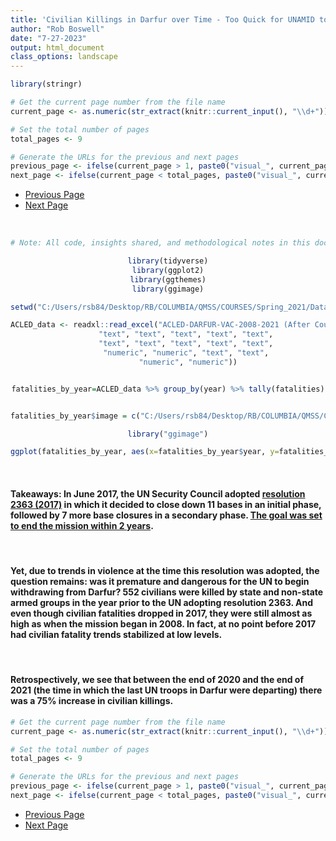 ```yaml
---
title: 'Civilian Killings in Darfur over Time - Too Quick for UNAMID to Withdraw? - Visual 2'
author: "Rob Boswell"
date: "7-27-2023"
output: html_document
class_options: landscape
---
```


```r

library(stringr)

# Get the current page number from the file name
current_page <- as.numeric(str_extract(knitr::current_input(), "\\d+"))

# Set the total number of pages
total_pages <- 9

# Generate the URLs for the previous and next pages
previous_page <- ifelse(current_page > 1, paste0("visual_", current_page - 1, "-darfur_violence.html"), NA)
next_page <- ifelse(current_page < total_pages, paste0("visual_", current_page + 1, "-darfur_violence.html"), NA)

```

<ul class="pager">
  <li><a href="`r previous_page`">Previous Page</a></li>
  <li><a href="`r next_page`">Next Page</a></li>
</ul>

<br>


<center>
```r

# Note: All code, insights shared, and methodological notes in this document and other documents in this portfolio ARE NOT open source and MUST be cited.

library(tidyverse)
library(ggplot2)
library(ggthemes)
library(ggimage)

setwd("C:/Users/rsb84/Desktop/RB/COLUMBIA/QMSS/COURSES/Spring_2021/Data Visualization/End_project/")

ACLED_data <- readxl::read_excel("ACLED-DARFUR-VAC-2008-2021 (After Course Ended-for 2023 Portfolio).xlsx", col_types = c("date", "numeric", "text", 
         "text", "text", "text", "text", "text", 
         "text", "text", "text", "text", "text", 
         "numeric", "numeric", "text", "text", 
         "numeric", "numeric"))


fatalities_by_year=ACLED_data %>% group_by(year) %>% tally(fatalities)


fatalities_by_year$image = c("C:/Users/rsb84/Desktop/RB/COLUMBIA/QMSS/COURSES/Spring_2021/Data Visualization/End_project/ak-47_5_thumbnail.png", "C:/Users/rsb84/Desktop/RB/COLUMBIA/QMSS/COURSES/Spring_2021/Data Visualization/End_project/ak-47_5_thumbnail.png", "C:/Users/rsb84/Desktop/RB/COLUMBIA/QMSS/COURSES/Spring_2021/Data Visualization/End_project/ak-47_5_thumbnail.png", "C:/Users/rsb84/Desktop/RB/COLUMBIA/QMSS/COURSES/Spring_2021/Data Visualization/End_project/ak-47_5_thumbnail.png", "C:/Users/rsb84/Desktop/RB/COLUMBIA/QMSS/COURSES/Spring_2021/Data Visualization/End_project/ak-47_5_thumbnail.png", "C:/Users/rsb84/Desktop/RB/COLUMBIA/QMSS/COURSES/Spring_2021/Data Visualization/End_project/ak-47_5_thumbnail.png", "C:/Users/rsb84/Desktop/RB/COLUMBIA/QMSS/COURSES/Spring_2021/Data Visualization/End_project/ak-47_5_thumbnail.png", "C:/Users/rsb84/Desktop/RB/COLUMBIA/QMSS/COURSES/Spring_2021/Data Visualization/End_project/ak-47_5_thumbnail.png", "C:/Users/rsb84/Desktop/RB/COLUMBIA/QMSS/COURSES/Spring_2021/Data Visualization/End_project/ak-47_5_thumbnail.png", "C:/Users/rsb84/Desktop/RB/COLUMBIA/QMSS/COURSES/Spring_2021/Data Visualization/End_project/ak-47_5_thumbnail.png", "C:/Users/rsb84/Desktop/RB/COLUMBIA/QMSS/COURSES/Spring_2021/Data Visualization/End_project/ak-47_5_thumbnail.png", "C:/Users/rsb84/Desktop/RB/COLUMBIA/QMSS/COURSES/Spring_2021/Data Visualization/End_project/ak-47_5_thumbnail.png", "C:/Users/rsb84/Desktop/RB/COLUMBIA/QMSS/COURSES/Spring_2021/Data Visualization/End_project/ak-47_5_thumbnail.png", "C:/Users/rsb84/Desktop/RB/COLUMBIA/QMSS/COURSES/Spring_2021/Data Visualization/End_project/ak-47_5_thumbnail.png")

library("ggimage")

ggplot(fatalities_by_year, aes(x=fatalities_by_year$year, y=fatalities_by_year$n, fill=as.character(year))) + geom_vline(xintercept=as.integer(2017), color = "green4", linetype="dashed", size = 1) + geom_vline(xintercept=as.integer(2019), color = "purple",linetype="dashed", size = 1) + geom_bar(stat="identity", width=0.45) + scale_fill_manual("legend", values = c("2008" = "gray75", "2009" = "gray75", "2010" = "gray75", "2011" = "gray75", "2012" = "gray75", "2013" = "gray75", "2014" = "gray75", "2015" = "gray75", "2016" = "gray75", "2017" = "deepskyblue1", "2018" = "deepskyblue1", "2019" = "deepskyblue1", "2020" = "deepskyblue1", "2021" = "deepskyblue1")) + geom_text(aes(label=n), vjust=1.5, color="red", size=3.2) + geom_image(image=fatalities_by_year$image, size=0.09, nudge_x=-.05, nudge_y=15) +  scale_x_continuous("Year of Mission") + scale_y_continuous("Civilian Killings") + theme_wsj() + theme(title =element_text(size=13, color= "steelblue", face='bold'), axis.title.x=element_blank(), axis.title.y=element_blank(), axis.text.x = element_text(size = 9.7), axis.text.y = element_text(size = 12), legend.position="none") + labs(title="Civilian Killings During Years UNAMID Troops Were Present", subtitle="", caption = "Source: The Armed Conflict Location & Event Data Project dataset, dates: Jan. 2008-Dec. 2021") + annotate("text", x= as.numeric(2015.8), y= as.numeric(700), label="The First Year\n UN Bases Began\nClosing", fontface=2, size=3, color="green4") + annotate("text", x= as.numeric(2020.5), y= as.numeric(685), label="The Year the Security\n Council Decided to\n Completely Withdraw\nUNAMID", fontface=2, size=3, color="purple")

```
</center>

<br>

#### **Takeaways:** In June 2017, the UN Security Council adopted [resolution 2363 (2017)](https://documents-dds-ny.un.org/doc/UNDOC/GEN/N17/191/58/PDF/N1719158.pdf) in which it decided to close down 11 bases in an initial phase, followed by 7 more base closures in a secondary phase. [The goal was set to end the mission within 2 years](https://reliefweb.int/report/sudan/unamid-full-exit-darfur-be-completed-within-two-years-fm).

<br>

#### Yet, due to trends in violence at the time this resolution was adopted, the question remains: was it premature and dangerous for the UN to begin withdrawing from Darfur? 552 civilians were killed by state and non-state armed groups in the year prior to the UN adopting resolution 2363. And even though civilian fatalities dropped in 2017, they were still almost as high as when the mission began in 2008. In fact, at no point before 2017 had civilian fatality trends stabilized at low levels.

<br>

#### Retrospectively, we see that between the end of 2020 and the end of 2021 (the time in which the last UN troops in Darfur were departing) there was a 75% increase in civilian killings.

```r

# Get the current page number from the file name
current_page <- as.numeric(str_extract(knitr::current_input(), "\\d+"))

# Set the total number of pages
total_pages <- 9

# Generate the URLs for the previous and next pages
previous_page <- ifelse(current_page > 1, paste0("visual_", current_page - 1, "-darfur_violence.html"), NA)
next_page <- ifelse(current_page < total_pages, paste0("visual_", current_page + 1, "-darfur_violence.html"), NA)

```

<ul class="pager">
  <li><a href="`r previous_page`">Previous Page</a></li>
  <li><a href="`r next_page`">Next Page</a></li>
</ul>

